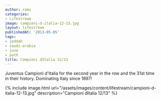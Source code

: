 ```yaml
---
author: rami
categories:
- Lifestream
image: campioni-d-italia-12-13.jpg
layout: lifestream
publishedAt: '2013-05-05'
tags:
- jeddah
- saudi-arabia
- juve
- path
title: Campioni dItalia 12/13
---
```


Juventus Campioni d'Italia for the second year in the row and the 31st time in their history. Dominating Italy since 1897!

{% include image.html url="/assets/images/content/lifestream/campioni-d-italia-12-13.jpg" description="Campioni dItalia 12/13" %}